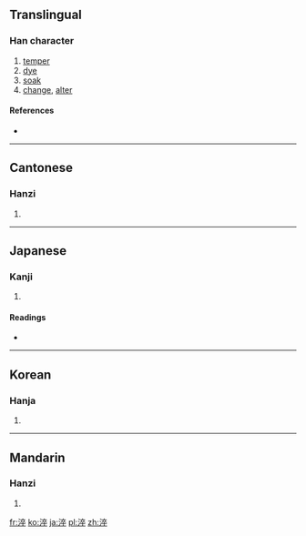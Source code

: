==Translingual==

===Han character===
{{Han char|rn=85|rad=水|as=08|sn=11|four=3014<sub>8</sub>|canj=水卜人十 (EYOJ)}}

# [[temper]]
# [[dye]]
# [[soak]]
# [[change]], [[alter]]

====References====
* {{Han ref|kx=0631.110|dkj=17679|dj=1034.010|hdz=31659.030|uh=6DEC|ud=28140|bh=B266|bd=45670}}

----

==Cantonese==

===Hanzi===
{{yue-hanzi|jyut=|y=cheui3, seui6}}

# {{defn|Cantonese|sort=水08}}

----

==Japanese==

===Kanji===
{{ja-kanji|grade=|rs=水08}}

# {{defn|Japanese|sort=水08}}

====Readings====
* {{ja-readings|on=[[さい]] (sai)|kun=[[にらぐ]] (niragu)}}

----

==Korean==

===Hanja===
{{ko-hanja|hangeul=쉬|eumhun=|rv=swi|mr=swi|y=swi}}

# {{defn|Korean|sort=水08}}

----

==Mandarin==

===Hanzi===
{{cmn-hanzi|pin=[[cuì]] ([[cui4]]), [[zú]] ([[zu2]])|wg=ts'ui<sup>4</sup>, tsu<sup>2</sup>}}

# {{defn|Mandarin|sort=水08}}

[[fr:淬]]
[[ko:淬]]
[[ja:淬]]
[[pl:淬]]
[[zh:淬]]